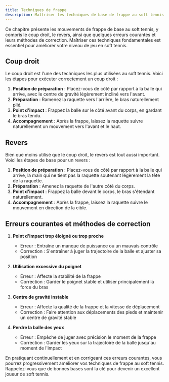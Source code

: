 ```yaml
---
title: Techniques de frappe
description: Maîtriser les techniques de base de frappe au soft tennis
---
```


Ce chapitre présente les mouvements de frappe de base au soft tennis, y compris le coup droit, le revers, ainsi que quelques erreurs courantes et leurs méthodes de correction. Maîtriser ces techniques fondamentales est essentiel pour améliorer votre niveau de jeu en soft tennis.

## Coup droit

Le coup droit est l'une des techniques les plus utilisées au soft tennis. Voici les étapes pour exécuter correctement un coup droit :

1. **Position de préparation** : Placez-vous de côté par rapport à la balle qui arrive, avec le centre de gravité légèrement incliné vers l'avant.
2. **Préparation** : Ramenez la raquette vers l'arrière, le bras naturellement plié.
3. **Point d'impact** : Frappez la balle sur le côté avant du corps, en gardant le bras tendu.
4. **Accompagnement** : Après la frappe, laissez la raquette suivre naturellement un mouvement vers l'avant et le haut.

## Revers

Bien que moins utilisé que le coup droit, le revers est tout aussi important. Voici les étapes de base pour un revers :

1. **Position de préparation** : Placez-vous de côté par rapport à la balle qui arrive, la main qui ne tient pas la raquette soutenant légèrement la tête de la raquette.
2. **Préparation** : Amenez la raquette de l'autre côté du corps.
3. **Point d'impact** : Frappez la balle devant le corps, le bras s'étendant naturellement.
4. **Accompagnement** : Après la frappe, laissez la raquette suivre le mouvement en direction de la cible.

## Erreurs courantes et méthodes de correction

1. **Point d'impact trop éloigné ou trop proche**
   - Erreur : Entraîne un manque de puissance ou un mauvais contrôle
   - Correction : S'entraîner à juger la trajectoire de la balle et ajuster sa position

2. **Utilisation excessive du poignet**
   - Erreur : Affecte la stabilité de la frappe
   - Correction : Garder le poignet stable et utiliser principalement la force du bras

3. **Centre de gravité instable**
   - Erreur : Affecte la qualité de la frappe et la vitesse de déplacement
   - Correction : Faire attention aux déplacements des pieds et maintenir un centre de gravité stable

4. **Perdre la balle des yeux**
   - Erreur : Empêche de juger avec précision le moment de la frappe
   - Correction : Garder les yeux sur la trajectoire de la balle jusqu'au moment de l'impact

En pratiquant continuellement et en corrigeant ces erreurs courantes, vous pourrez progressivement améliorer vos techniques de frappe au soft tennis. Rappelez-vous que de bonnes bases sont la clé pour devenir un excellent joueur de soft tennis.
